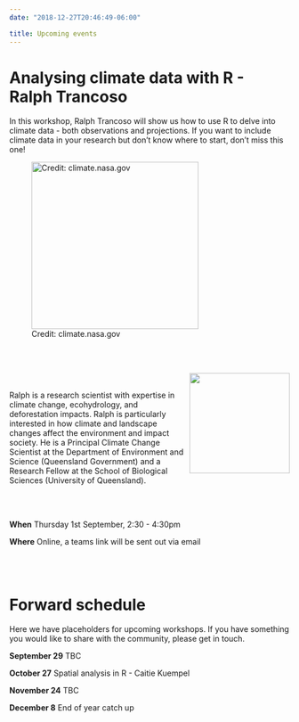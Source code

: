 ```yaml
---
date: "2018-12-27T20:46:49-06:00"

title: Upcoming events
---
```


# Analysing climate data with R - Ralph Trancoso


In this workshop, Ralph Trancoso will show us how to use R to delve into climate data - both observations and projections. If you want to include climate data in your research but don't know where to start, don't miss this one!   

![Credit: climate.nasa.gov](/./Upcoming events_files/climateprojection_768_80.jpg){width=300px}




<br>
<br>



<img  width='180' align = "right" src='https://its-ss-academicportal.s3.amazonaws.com/prod/uqresearchers/photo/18673.jpeg' />

<br>

Ralph is a research scientist with expertise in climate change, ecohydrology, and deforestation impacts. Ralph is particularly interested in how climate and landscape changes affect the environment and impact society. He is a Principal Climate Change Scientist at the Department of Environment and Science (Queensland Government) and a Research Fellow at the School of Biological Sciences (University of Queensland).

<br>
<br>


**When**
Thursday 1st September, 2:30 - 4:30pm 

**Where**
Online, a teams link will be sent out via email 

<br>
<br>


# Forward schedule 

Here we have placeholders for upcoming workshops. If you have something you would like to share with the community, 
please get in touch. 


**September 29**
TBC

**October 27**
Spatial analysis in R - Caitie Kuempel

**November 24**
TBC

**December 8**
End of year catch up























